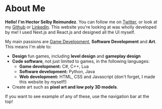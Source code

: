 
# About Me

**Hello! I'm Hector Selby Reimundez**. You can follow me on [Twitter](https://x.com/Platymek),
or look at my [Github](https://github.com)
or [LinkedIn](https://www.linkedin.com/in/hector-selby-reimundez-7a5546187/).
This website you're looking at was wholly developed by me!
I used Next.js and React.js and designed all the UI myself.

My main passions are [Game Development](/Games), **Software Development** and **Art**.
This means I'm able to:

- **Design** fun games, including **level design** and **gameplay design**
- **Code software**, not just limited to games, in the following languages:
    - **Game development:** C\#, C++, Lua
    - **Software development:** Python, Java
    - **Web development:** HTML, CSS and Javascript (don't forget, I made this website by myself!)
- Create art such as **pixel art and low poly 3D models**.

If you want to see example of any of these, use the navigation bar at the top!
